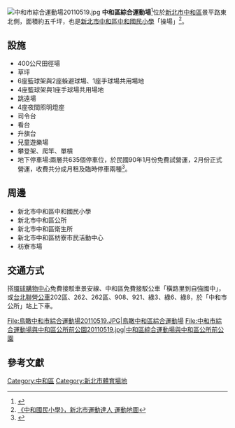[[File:中和市綜合運動場20110519.jpg|thumb]]
'''中和區綜合運動場'''<ref>{{Cite web |url=http://gisapsrv01.cpami.gov.tw/cpis/cprpts/taipei_county/depart/txt/edu-2.html |title=台北縣/部門發展計畫/教育部門/第二節教育部門發展現況分析/柒、體育設施 |accessdate=2011-05-19 |archive-date=2003-08-15 |archive-url=https://web.archive.org/web/20030815090442/http://gisapsrv01.cpami.gov.tw/cpis/cprpts/taipei_county/depart/txt/edu-2.html |dead-url=no }}</ref>位於[[新北市|新北市]][[中和區|中和區]]景平路東北側，面積約五千坪，也是[[新北市中和區中和國民小學|新北市中和區中和國民小學]]「操場」<ref>[http://203.72.153.14/content/map/map03.aspx?sid=404&cid=235&DType=0&AType=0&SType=1&keywords=#1 《中和國民小學》，新北市運動達人 運動地圖]{{Dead link|date=2019年11月 |bot=InternetArchiveBot |fix-attempted=yes }}</ref>。

==設施==
*400公尺田徑場
*草坪
*6座籃球架與2座躲避球場、1座手球場共用場地
*4座籃球架與1座手球場共用場地
*跳遠場
*4座夜間照明燈座
*司令台
*看台
*升旗台
*兒童遊樂場
*攀登架、爬竿、單槓
*地下停車場:兩層共635個停車位，於民國90年1月份免費試營運，2月份正式營運，收費共分成月租及臨時停車兩種<ref>{{Cite web |url=http://www.hohonet.com.tw/hoho-4/news/sallnews.asp?id1=276 |title=《中和國小停車場車位搶手　一天出租近三百個》，興雙和有線電視 雙和新聞網 |accessdate=2011-05-19 |archive-date=2013-04-19 |archive-url=https://archive.is/20130419093848/http://www.hohonet.com.tw/hoho-4/news/sallnews.asp?id1=276 |dead-url=no }}</ref>。

==周邊==
* 新北市中和區中和國民小學
* 新北市中和區公所
* 新北市中和區衛生所
* 新北市中和區枋寮市民活動中心
* 枋寮市場

==交通方式==
搭[[環球購物中心|環球購物中心]]免費接駁車景安線、中和區免費接駁公車「橫路里到自強國中」，或[[台北聯營公車|台北聯營公車]]202區、262、262區、908、921、綠3、綠6、綠8，於「中和市公所」站上下車。

<gallery>
File:鳥瞰中和市綜合運動場20110519.JPG|鳥瞰中和區綜合運動場
File:中和市綜合運動場與中和區公所前公園20110519.jpg|中和區綜合運動場與中和區公所前公園
</gallery>

==參考文獻==
<div class="references-small">
<references></references>
</div>

[[Category:中和區|Category:中和區]]
[[Category:新北市體育場地|Category:新北市體育場地]]